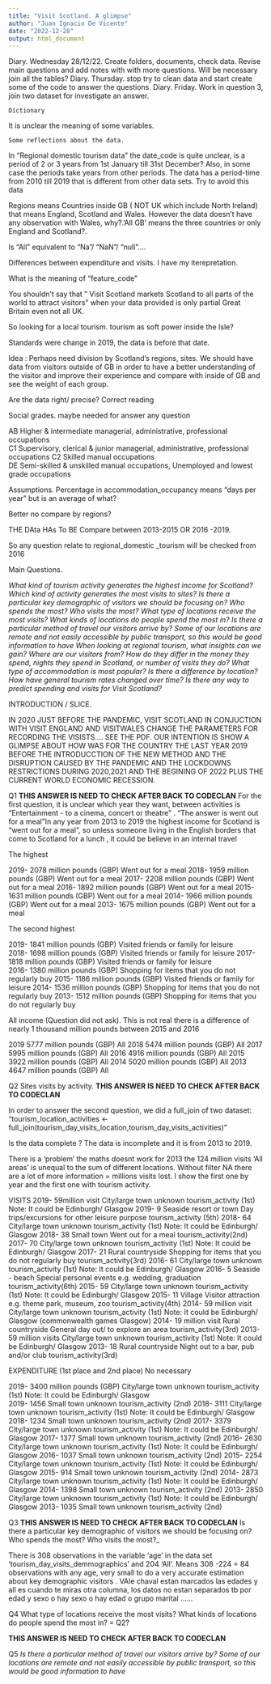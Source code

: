 ```yaml
---
title: "Visit Scotland. A glimpse"
author: "Juan Ignacio De Vicente"
date: "2022-12-28"
output: html_document
---
```


Diary. Wednesday 28/12/22. Create folders, documents, check data. Revise main questions and add notes with with more questions.
Will be necessary join all the tables?
Diary. Thursday. stop try to clean data and start create some of the code to answer the questions.
Diary. Friday. Work in question 3, join two dataset for investigate an answer.




    Dictionary
It is unclear the meaning of some  variables.

    Some reflections about the data.

In "Regional domestic tourism data" the date_code is quite unclear, is a period of 2 or 3 years from 1st January till 31st December? Also, in some case the periods take years from other periods. The data has a period-time from 2010 till 2019 that is different from other data sets. 
Try to avoid this data 


Regions means Countries inside GB ( NOT UK which include North Ireland) that means England, Scotland and Wales. However the data doesn't have any observation with Wales, why?.'All GB' means the three countries or only England and Scotland?. 

Is "All" equivalent to "Na"/ "NaN"/ "null".... 

Differences between expenditure and visits. I have my iterepretation.

What is the meaning of "feature_code"

You shouldn't say that " Visit Scotland markets Scotland to all parts of the world to attract visitors" when your data provided is only partial Great Britain even not all UK.

So looking for a local tourism. tourism as soft power inside the Isle?

Standards were change in 2019, the data is before that date.


 Idea : Perhaps need division by Scotland's regions, sites. We should have data from visitors outside of GB in order to have a better understanding of the visitor and improve their experience and compare with inside of GB and see the weight of each group.

Are the data right/ precise? Correct reading

Social grades. maybe needed for answer any question


AB	Higher & intermediate managerial, administrative, professional occupations	
C1	Supervisory, clerical & junior managerial, administrative, professional occupations	
C2	Skilled manual occupations	
DE	Semi-skilled & unskilled manual occupations, Unemployed and lowest grade occupations


Assumptions.
Percentage in accommodation_occupancy means "days per year" but is an average of what?

Better no compare by regions? 

THE DAta HAs To BE Compare between 2013-2015 OR 2016 -2019. 

So any question relate to  regional_domestic _tourism will be checked from 2016

Main Questions.

_What kind of tourism activity generates the highest income for Scotland?_
_Which kind of activity generates the most visits to sites?_
_Is there a particular key demographic of visitors we should be focusing on? Who spends the most? Who visits the most?_
_What type of locations receive the most visits? What kinds of locations do people spend the most in?_
_Is there a particular method of travel our visitors arrive by? Some of our locations are remote and not easily accessible by public transport, so this would be good information to have_
_When looking at regional tourism, what insights can we gain? Where are our visitors from? How do they differ in the money they spend, nights they spend in Scotland, or number of visits they do?_
_What type of accommodation is most popular? Is there a difference by location?_
_How have general tourism rates changed over time?_
_Is there any way to predict spending and visits for Visit Scotland?_





INTRODUCTION / SLICE.

IN 2020 JUST BEFORE THE PANDEMIC, VISIT SCOTLAND IN CONJUCTION WITH VISIT ENGLAND AND VISITWALES CHANGE THE PARAMETERS FOR RECORDING THE VISISTS.... SEE THE PDF.
OUR INTENTION IS SHOW A GLIMPSE ABOUT HOW WAS FOR THE COUNTRY THE LAST YEAR 2019 BEFORE THE INTRODUCCTION OF THE NEW METHOD AND THE DISRUPTION CAUSED BY THE PANDEMIC AND THE LOCKDOWNS RESTRICTIONS DURING 2020,2021 AND THE BEGINING OF 2022 PLUS THE CURRENT WORLD ECONOMIC RECESSION.
















Q1  __THIS ANSWER IS NEED TO CHECK AFTER BACK TO CODECLAN__
For the first question,
it is unclear which year they want, between activities is "Entertainment - to a cinema, concert or theatre" . "The answer is went out for a meal"In any year from 2013 to 2019 the highest income for Scotland is "went out for a meal", so unless someone living in the English borders that come to Scotland for a lunch , it could be believe in an internal travel 

The highest

2019-	2078  million pounds (GBP)		Went out for a meal
2018- 1959	million pounds (GBP)		Went out for a meal
2017- 2208	million pounds (GBP)		Went out for a meal
2016- 1892	million pounds (GBP)		Went out for a meal	
2015- 1631	million pounds (GBP)		Went out for a meal
2014-	1966  million pounds (GBP)		Went out for a meal
2013- 1675  million pounds (GBP)		Went out for a meal


The second highest 

2019-	1841 million pounds (GBP)		Visited friends or family for leisure	
2018-	1698 million pounds (GBP)		Visited friends or family for leisure
2017-	1818 million pounds (GBP)		Visited friends or family for leisure	
2016-	1380 million pounds (GBP)		Shopping for items that you do not regularly buy
2015-	1186 million pounds (GBP)		Visited friends or family for leisure
2014-	1536 million pounds (GBP)		Shopping for items that you do not regularly buy
2013-	1512 million pounds (GBP)		Shopping for items that you do not regularly buy


All income (Question did not ask). This is not real there is a difference of nearly 1 thousand million pounds between 2015 and 2016

2019	5777 million pounds (GBP)		All	
2018	5474 million pounds (GBP)		All	
2017	5995 million pounds (GBP)		All	
2016	4916 million pounds (GBP)		All
2015	3922 million pounds (GBP)		All
2014	5020 million pounds (GBP)		All	
2013	4647 million pounds (GBP)		All


Q2 Sites visits by activity.
__THIS ANSWER IS NEED TO CHECK AFTER BACK TO CODECLAN__

In order to answer the second question, we did a full_join of two dataset: "tourism_location_activities <-full_join(tourism_day_visits_location,tourism_day_visits_activities)"

Is the data complete ? The data is incomplete and it is from 2013 to 2019. 


There is a 'problem' the maths doesnt work for 2013  the 124 million visits 'All areas' is unequal to the sum of different locations. Without filter NA there are a lot of more information = millions visits lost. I show the first one by year and the first one with tourism activity.


VISITS
2019- 59million visit	  City/large town           unknown tourism_activity (1st) Note: It could be Edinburgh/ Glasgow
2019-  9	              Seaside resort or town	Day trips/excursions for other leisure purpose   tourism_activity (5th)
2018- 64	              City/large town         unknown tourism_activity (1st) Note: It could be Edinburgh/ Glasgow
2018- 38	              Small town	            	Went out for a meal  tourism_activity(2nd)
2017- 70	              City/large town         unknown tourism_activity (1st) Note: It could be Edinburgh/ Glasgow
2017- 21	              Rural countryside		    Shopping for items that you do not regularly buy  tourism_activity(3rd)
2016- 61                City/large town         unknown tourism_activity (1st) Note: It could be Edinburgh/ Glasgow
2016-  5	              Seaside - beach	        Special personal events e.g. wedding, graduation  tourism_activity(6th)
2015- 59                City/large town         unknown tourism_activity (1st) Note: It could be Edinburgh/ Glasgow
2015- 11                Village                 Visitor attraction e.g. theme park, museum, zoo  tourism_activity(4th)
2014- 59 million visit  City/large town         unknown tourism_activity (1st) Note: It could be Edinburgh/ Glasgow (commonwealth games Glasgow)
2014- 19 million visit  Rural countryside       General day out/ to explore an area  tourism_activity(3rd)
2013- 59 million visits	City/large town	         unknown tourism_activity (1st) Note: It could be Edinburgh/ Glasgow
2013- 18                Rural countryside       Night out to a bar, pub and/or club  tourism_activity(3rd)


EXPENDITURE (1st place and 2nd place) No necessary 

2019- 3400 million pounds (GBP)		City/large town	    unknown tourism_activity (1st) Note: It could be Edinburgh/ Glasgow         
2019- 1456	                      Small town          unknown tourism_activity (2nd)
2018- 3111	                      City/large town     unknown tourism_activity (1st) Note: It could be Edinburgh/ Glasgow
2018- 1234	                      Small town         unknown tourism_activity (2nd)
2017- 3379	                      City/large town     unknown tourism_activity (1st) Note: It could be Edinburgh/ Glasgow
2017- 1377	                      Small town          unknown tourism_activity (2nd)
2016- 2630	                      City/large town     unknown tourism_activity (1st) Note: It could be Edinburgh/ Glasgow
2016- 1037	                      Small town          unknown tourism_activity (2nd)
2015- 2254	                      City/large town     unknown tourism_activity (1st) Note: It could be Edinburgh/ Glasgow
2015-  914	                      Small town          unknown tourism_activity (2nd)
2014- 2873 	                      City/large town     unknown tourism_activity (1st) Note: It could be Edinburgh/ Glasgow
2014- 1398	                      Small town         unknown tourism_activity (2nd)
2013- 2850	                      City/large town    unknown tourism_activity (1st) Note: It could be Edinburgh/ Glasgow
2013- 1035	                      Small town          unknown tourism_activity (2nd)









Q3 __THIS ANSWER IS NEED TO CHECK AFTER BACK TO CODECLAN__
Is there a particular key demographic of visitors we should be focusing on? Who spends the most? Who visits the most?_


There is 308 observations in the variable 'age' in the data set 'tourism_day_visits_demmographics' and 204 'All'. Means 308 -224 = 84 observations with any age, very small to do a very accurate estimation about key demographic visitors . VAle chaval estan marcados las edades y all es cuando te miras otra columna, los datos no estan separados tb por edad y sexo o hay sexo o hay edad o grupo marital ......










Q4 What type of locations receive the most visits? What kinds of locations do people spend the most in? = Q2?

__THIS ANSWER IS NEED TO CHECK AFTER BACK TO CODECLAN__
















Q5 _Is there a particular method of travel our visitors arrive by? Some of our locations are remote and not easily accessible by public transport, so this would be good information to have_





